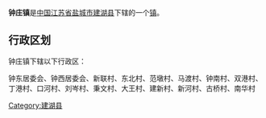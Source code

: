 {{Unreferenced|time=2020-09-19T02:43:00+00:00}}
{{中国乡级行政区
|行政区全称 = 钟庄镇
|景观照片文件名 = 
|景观照片描述 = 
|汉语拼音 =
|其他语言 = 
|其他语言名称 = 
|位置图文件名 = 
|位置图描述 = 
|自定义图片=
|上级行政区 = [[江苏省|江苏省]][[盐城市|盐城市]][[建湖县|建湖县]]
|行政区类别 = [[行政建制镇|镇]]
|行政区划代码 = 
|行政区划 = 
|村委会 = 
|居委会 = 
|建置时间 = 
|领导职位 = 
|领导名称 = 
|政府驻地 = 
|毗邻 = 
|地理坐标 = 
|总面积 = 
|总人口 = 
|户籍人口 = 
|户籍人口年份 = 
|常住人口 = 
|常住人口年份 = 
|人口密度 = 
|GDP = 
|邮政编码 = 
|电话区号 = 
|官方网站 = 
|网站名称 = 
}}
'''钟庄镇'''是[[中华人民共和国|中国]][[江苏省|江苏省]][[盐城市|盐城市]][[建湖县|建湖县]]下辖的一个[[行政建制镇|镇]]。

== 行政区划 ==
钟庄镇下辖以下行政区：

钟东居委会、钟西居委会、新联村、东北村、范墩村、马渡村、钟南村、双港村、丁港村、口河村、刘岑村、秉文村、大王村、建新村、新河村、古桥村、南华村

{{江苏小作品}}
{{建湖县行政区划}}

[[Category:建湖县|Category:建湖县]]